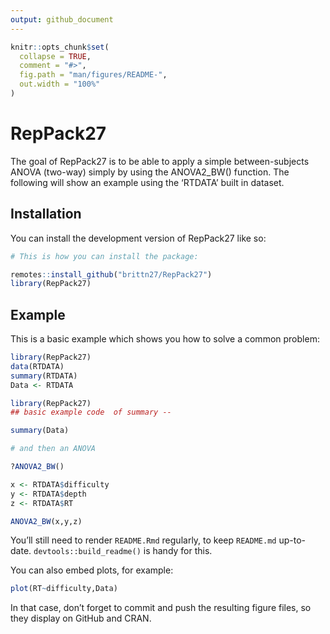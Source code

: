 ```yaml
---
output: github_document
---
```


<!-- README.md is generated from README.Rmd. Please edit that file -->

```r
knitr::opts_chunk$set(
  collapse = TRUE,
  comment = "#>",
  fig.path = "man/figures/README-",
  out.width = "100%"
)
```

# RepPack27

<!-- badges: start -->
<!-- badges: end -->

The goal of RepPack27 is to be able to apply a simple between-subjects ANOVA (two-way) simply by using the 
ANOVA2_BW() function. The following will show an example using the 'RTDATA' built in dataset.

## Installation

You can install the development version of RepPack27 like so:

``` r
# This is how you can install the package:

remotes::install_github("brittn27/RepPack27")
library(RepPack27)

```

## Example

This is a basic example which shows you how to solve a common problem:

```r
library(RepPack27)
data(RTDATA)
summary(RTDATA)
Data <- RTDATA

```

```r
library(RepPack27)
## basic example code  of summary --

summary(Data)

```

```r
# and then an ANOVA

?ANOVA2_BW()

x <- RTDATA$difficulty
y <- RTDATA$depth
z <- RTDATA$RT

ANOVA2_BW(x,y,z)
```


You'll still need to render `README.Rmd` regularly, to keep `README.md` up-to-date. `devtools::build_readme()` is handy for this.

You can also embed plots, for example:

```r
plot(RT~difficulty,Data)
```

In that case, don't forget to commit and push the resulting figure files, so they display on GitHub and CRAN.
